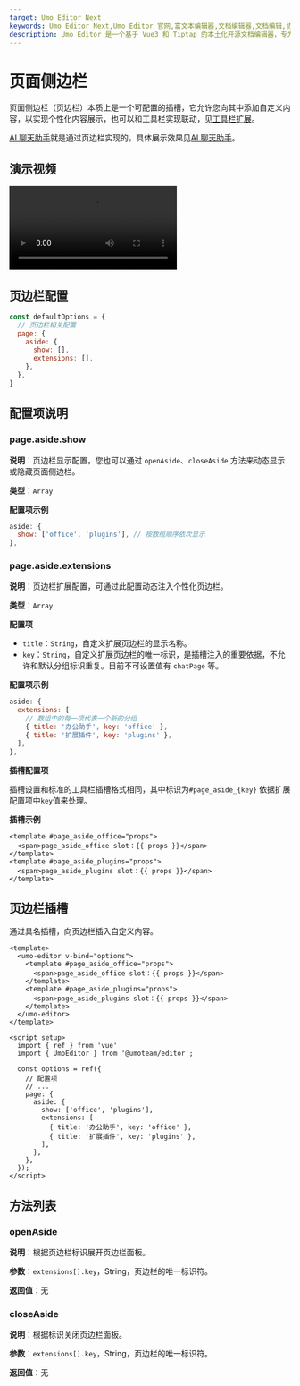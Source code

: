 ```yaml
---
target: Umo Editor Next
keywords: Umo Editor Next,Umo Editor 官网,富文本编辑器,文档编辑器,文档编辑,协同办公
description: Umo Editor 是一个基于 Vue3 和 Tiptap 的本土化开源文档编辑器，专为国人用户设计。它提供了强大的文档编辑能力和 AI 创作功能，支持分页模式、Markdown 语法、富文本编辑、多种格式的节点插入、页面样式设置、文档导出与打印等功能。此外，Umo Editor 还支持自定义扩展、多语言设置和暗色主题。
---
```


# 页面侧边栏

页面侧边栏（页边栏）本质上是一个可配置的插槽，它允许您向其中添加自定义内容，以实现个性化内容展示，也可以和工具栏实现联动，见[工具栏扩展](./toolbar)。

[AI 聊天助手](./chat)就是通过页边栏实现的，具体展示效果见[AI 聊天助手](./chat#效果截图)。

## 演示视频

<video src="https://s1.umodoc.com/videos/aside.mp4" controls="true"></video>

## 页边栏配置

```js
const defaultOptions = {
  // 页边栏相关配置
  page: {
    aside: {
      show: [], 
      extensions: [],
    },
  },
}
```

## 配置项说明

### page.aside.show 

**说明**：页边栏显示配置，您也可以通过 `openAside`、`closeAside` 方法来动态显示或隐藏页面侧边栏。

**类型**：`Array`

**配置项示例**

```js
aside: {
  show: ['office', 'plugins'], // 按数组顺序依次显示
},
```

### page.aside.extensions 

**说明**：页边栏扩展配置，可通过此配置动态注入个性化页边栏。

**类型**：`Array`

**配置项**

- `title`：`String`，自定义扩展页边栏的显示名称。
- `key`：`String`，自定义扩展页边栏的唯一标识，是插槽注入的重要依据，不允许和默认分组标识重复。目前不可设置值有 `chatPage` 等。

**配置项示例**

```js
aside: {
  extensions: [
    // 数组中的每一项代表一个新的分组
    { title: '办公助手', key: 'office' },
    { title: '扩展插件', key: 'plugins' },
  ],
},
```

**插槽配置项**

插槽设置和标准的工具栏插槽格式相同，其中标识为`#page_aside_{key}` 依据扩展配置项中`key`值来处理。

**插槽示例**

```vue
<template #page_aside_office="props">
  <span>page_aside_office slot：{{ props }}</span>
</template>
<template #page_aside_plugins="props">
  <span>page_aside_plugins slot：{{ props }}</span>
</template>
```

## 页边栏插槽

通过具名插槽，向页边栏插入自定义内容。

```vue
<template>
  <umo-editor v-bind="options">
    <template #page_aside_office="props">
      <span>page_aside_office slot：{{ props }}</span>
    </template>
    <template #page_aside_plugins="props">
      <span>page_aside_plugins slot：{{ props }}</span>
    </template>
  </umo-editor>
</template>

<script setup>
  import { ref } from 'vue'
  import { UmoEditor } from '@umoteam/editor';

  const options = ref({
    // 配置项
    // ...
    page: {
      aside: {
        show: ['office', 'plugins'],
        extensions: [
          { title: '办公助手', key: 'office' },
          { title: '扩展插件', key: 'plugins' },
        ],
      },
    },
  });
</script>
```

## 方法列表

### openAside

**说明**：根据页边栏标识展开页边栏面板。

**参数**：`extensions[].key`，String，页边栏的唯一标识符。

**返回值**：无

### closeAside

**说明**：根据标识关闭页边栏面板。

**参数**：`extensions[].key`，String，页边栏的唯一标识符。

**返回值**：无
